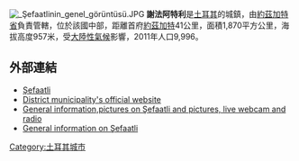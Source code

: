 {{Unreferenced|time=2018-09-30T08:46:45+00:00}}
[[Image:_Şefaatlinin_genel_görüntüsü.JPG|thumb]]
'''謝法阿特利'''是[[土耳其|土耳其]]的城鎮，由[[約茲加特省|約茲加特省]]負責管轄，位於該國中部，距離首府[[約茲加特|約茲加特]]41公里，面積1,870平方公里，海拔高度957米，受[[大陸性氣候|大陸性氣候]]影響，2011年人口9,996。

==外部連結==
* [https://web.archive.org/web/20180309052058/http://sefaatli.net/ Şefaatli] {{tr icon}}
* [https://web.archive.org/web/20180309052058/http://sefaatli.net/ District municipality's official website] {{tr icon}}
* [https://web.archive.org/web/20180309052058/http://sefaatli.net/ General information,pictures on Şefaatli and pictures, live webcam and radio] {{tr icon}}
* [https://web.archive.org/web/20100911003409/http://sefaatli.net/hakkinda General information on Şefaatli] {{tr icon}}

{{coord|39|30|06|N|34|45|08|E|display=title|region:TR_type:city_source:GNS-enwiki}}

{{Turkey-geo-stub}}
[[Category:土耳其城市|Category:土耳其城市]]